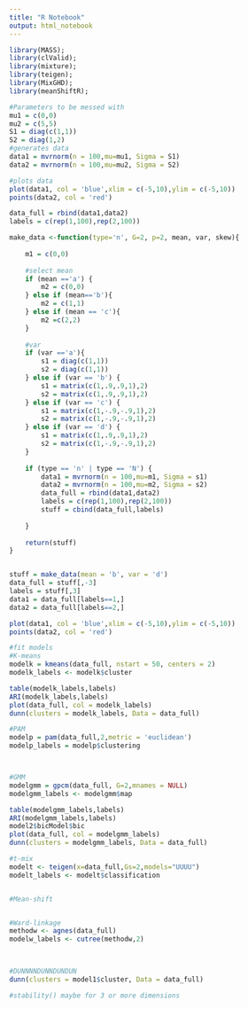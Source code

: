 ```yaml
---
title: "R Notebook"
output: html_notebook
---
```


```r
library(MASS);
library(clValid);
library(mixture);
library(teigen);
library(MixGHD);
library(meanShiftR);

```


```r
#Parameters to be messed with
mu1 = c(0,0)
mu2 = c(5,5)
S1 = diag(c(1,1))
S2 = diag(1,2)
#generates data
data1 = mvrnorm(n = 100,mu=mu1, Sigma = S1)
data2 = mvrnorm(n = 100,mu=mu2, Sigma = S2)

#plots data
plot(data1, col = 'blue',xlim = c(-5,10),ylim = c(-5,10))
points(data2, col = 'red')

data_full = rbind(data1,data2)
labels = c(rep(1,100),rep(2,100))

```

```r
make_data <-function(type='n', G=2, p=2, mean, var, skew){
    
    m1 = c(0,0)
    
    #select mean
    if (mean =='a') {
        m2 = c(0,0)
    } else if (mean=='b'){
        m2 = c(1,1)
    } else if (mean == 'c'){
        m2 =c(2,2)
    }
    
    #var
    if (var =='a'){
        s1 = diag(c(1,1))
        s2 = diag(c(1,1))
    } else if (var == 'b') {
        s1 = matrix(c(1,.9,.9,1),2)
        s2 = matrix(c(1,.9,.9,1),2)
    } else if (var == 'c') {
        s1 = matrix(c(1,-.9,-.9,1),2)
        s2 = matrix(c(1,-.9,-.9,1),2)
    } else if (var == 'd') {
        s1 = matrix(c(1,.9,.9,1),2)
        s2 = matrix(c(1,-.9,-.9,1),2)
    }
    
    if (type == 'n' | type == 'N') {
        data1 = mvrnorm(n = 100,mu=m1, Sigma = s1)
        data2 = mvrnorm(n = 100,mu=m2, Sigma = s2)
        data_full = rbind(data1,data2)
        labels = c(rep(1,100),rep(2,100))
        stuff = cbind(data_full,labels)
        
    }    
    
    return(stuff)
}


stuff = make_data(mean = 'b', var = 'd')
data_full = stuff[,-3]
labels = stuff[,3]
data1 = data_full[labels==1,]
data2 = data_full[labels==2,]

plot(data1, col = 'blue',xlim = c(-5,10),ylim = c(-5,10))
points(data2, col = 'red')

```


```r

#fit models
#K-means
modelk = kmeans(data_full, nstart = 50, centers = 2)
modelk_labels <- modelk$cluster

table(modelk_labels,labels)
ARI(modelk_labels,labels)
plot(data_full, col = modelk_labels)
dunn(clusters = modelk_labels, Data = data_full)

#PAM
modelp = pam(data_full,2,metric = 'euclidean')
modelp_labels = modelp$clustering



#GMM
modelgmm = gpcm(data_full, G=2,mnames = NULL)
modelgmm_labels <- modelgmm$map

table(modelgmm_labels,labels)
ARI(modelgmm_labels,labels)
model2$bicModel$bic
plot(data_full, col = modelgmm_labels)
dunn(clusters = modelgmm_labels, Data = data_full)

#t-mix
modelt <- teigen(x=data_full,Gs=2,models="UUUU") 
modelt_labels <- modelt$classification


#Mean-shift


#Ward-linkage
methodw <- agnes(data_full)
modelw_labels <- cutree(methodw,2)

    
```

```r
#DUNNNNDUNNDUNDUN
dunn(clusters = model1$cluster, Data = data_full)

#stability() maybe for 3 or more dimensions

```


